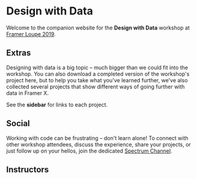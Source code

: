# Design with Data

Welcome to the companion website for the **Design with Data** workshop at [Framer Loupe 2019](https://www.framer.com/loupe/).

## Extras

Designing with data is a big topic – much bigger than we could fit into the workshop.
You can also download a completed version of the workshop's project <Link to="/examples/workshop-files">here</Link>, but to help you take what you've learned further, we've also collected several projects that show different ways of going further with data in Framer X.

See the **sidebar** for links to each project.

## Social

Working with code can be frustrating – don't learn alone! To connect with other workshop attendees, discuss the experience, share your projects, or just follow up on your hellos, join the dedicated <a href="https://spectrum.chat/framer/design-with-data?tab=posts" target="_blank" rel="noopener noreferrer"> Spectrum Channel</a>.

## Instructors

<Instructor
	name="Peri Langlois"
	twitter="perilanglois"
	image="instructor-peri.jpg"
/>

<Instructor
	name="Steve Ruiz"
	twitter="steveruizok"
	image="instructor-steve.png"
/>
